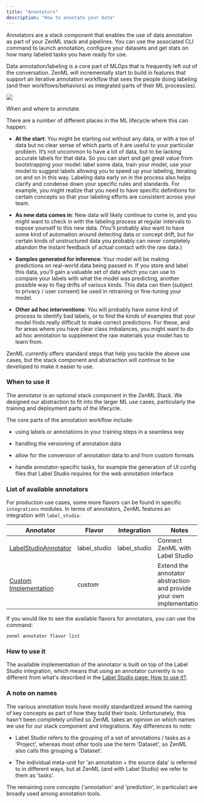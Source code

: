 ```yaml
---
title: "Annotators"
description: "How to annotate your data"
---
```


Annotators are a stack component that enables the use of data annotation as part of your ZenML stack and pipelines. You can use the associated CLI command to launch annotation, configure your datasets and get stats on how many labeled tasks you have ready for use.

Data annotation/labeling is a core part of MLOps that is frequently left out of the conversation. ZenML will incrementally start to build in features that support an iterative annotation workflow that sees the people doing labeling (and their workflows/behaviors) as integrated parts of their ML process(es).

![](/images/component-gallery/annotation-when-where.png)

When and where to annotate.

There are a number of different places in the ML lifecycle where this can happen:

* **At the start**: You might be starting out without any data, or with a ton of data but no clear sense of which parts of it are useful to your particular problem. It’s not uncommon to have a lot of data, but to be lacking accurate labels for that data. So you can start and get great value from bootstrapping your model: label some data, train your model, use your model to suggest labels allowing you to speed up your labeling, iterating on and on in this way. Labeling data early on in the process also helps clarify and condense down your specific rules and standards. For example, you might realize that you need to have specific definitions for certain concepts so that your labeling efforts are consistent across your team.

* **As new data comes in**: New data will likely continue to come in, and you might want to check in with the labeling process at regular intervals to expose yourself to this new data. (You’ll probably also want to have some kind of automation around detecting data or concept drift, but for certain kinds of unstructured data you probably can never completely abandon the instant feedback of actual contact with the raw data.)

* **Samples generated for inference**: Your model will be making predictions on real-world data being passed in. If you store and label this data, you’ll gain a valuable set of data which you can use to compare your labels with what the model was predicting, another possible way to flag drifts of various kinds. This data can then (subject to privacy / user consent) be used in retraining or fine-tuning your model.

* **Other ad hoc interventions**: You will probably have some kind of process to identify bad labels, or to find the kinds of examples that your model finds really difficult to make correct predictions. For these, and for areas where you have clear class imbalances, you might want to do ad hoc annotation to supplement the raw materials your model has to learn from.

ZenML currently offers standard steps that help you tackle the above use cases, but the stack component and abstraction will continue to be developed to make it easier to use.

### When to use it

The annotator is an optional stack component in the ZenML Stack. We designed our abstraction to fit into the larger ML use cases, particularly the training and deployment parts of the lifecycle.

The core parts of the annotation workflow include:

* using labels or annotations in your training steps in a seamless way

* handling the versioning of annotation data

* allow for the conversion of annotation data to and from custom formats

* handle annotator-specific tasks, for example the generation of UI config files that Label Studio requires for the web annotation interface

### List of available annotators

For production use cases, some more flavors can be found in specific `integrations` modules. In terms of annotators, ZenML features an integration with `label_studio`.

| Annotator                                                            | Flavor        | Integration   | Notes                                                                |
| -------------------------------------------------------------------- | ------------- | ------------- | -------------------------------------------------------------------- |
| [LabelStudioAnnotator](/component-gallery/annotators/label-studio) | label\_studio | label\_studio | Connect ZenML with Label Studio                                      |
| [Custom Implementation](/component-gallery/annotators/custom)      | _custom_      |              | Extend the annotator abstraction and provide your own implementation |

If you would like to see the available flavors for annotators, you can use the command:

```
zenml annotator flavor list
```

### How to use it

The available implementation of the annotator is built on top of the Label Studio integration, which means that using an annotator currently is no different from what's described in the [Label Studio page: How to use it?](/component-gallery/annotators/label-studio#how-do-you-use-it).

### A note on names

The various annotation tools have mostly standardized around the naming of key concepts as part of how they build their tools. Unfortunately, this hasn't been completely unified so ZenML takes an opinion on which names we use for our stack component and integrations. Key differences to note:

* Label Studio refers to the grouping of a set of annotations / tasks as a 'Project', whereas most other tools use the term 'Dataset', so ZenML also calls this grouping a 'Dataset'.

* The individual meta-unit for 'an annotation + the source data' is referred to in different ways, but at ZenML (and with Label Studio) we refer to them as 'tasks'.

The remaining core concepts ('annotation' and 'prediction', in particular) are broadly used among annotation tools.